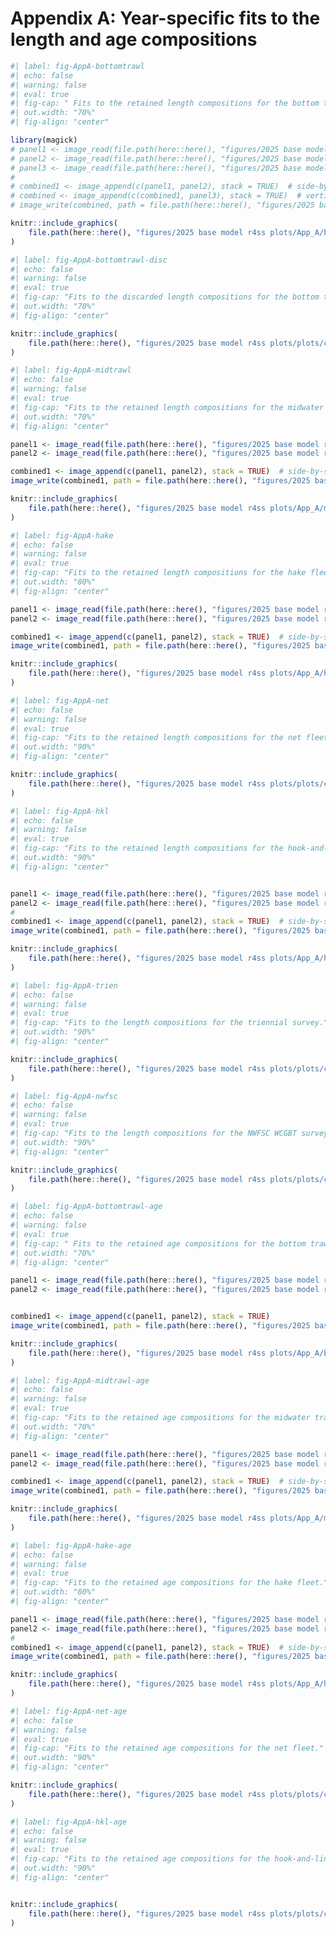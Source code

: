 
# Appendix A: Year-specific fits to the length and age compositions

\setcounter{figure}{0}
\setcounter{equation}{0}
\setcounter{table}{0}
\renewcommand{\thefigure}{A\arabic{figure}}
\renewcommand{\theequation}{A\arabic{equation}}
\renewcommand{\thetable}{A\arabic{table}}

```r
#| label: fig-AppA-bottomtrawl
#| echo: false
#| warning: false
#| eval: true
#| fig-cap: " Fits to the retained length compositions for the bottom trawl fleet."
#| out.width: "70%"
#| fig-align: "center"

library(magick)
# panel1 <- image_read(file.path(here::here(), "figures/2025 base model r4ss plots/plots/comp_lenfit_flt1mkt2_page1.png"))
# panel2 <- image_read(file.path(here::here(), "figures/2025 base model r4ss plots/plots/comp_lenfit_flt1mkt2_page2.png"))
# panel3 <- image_read(file.path(here::here(), "figures/2025 base model r4ss plots/plots/comp_lenfit_flt1mkt2_page3.png"))
# 
# combined1 <- image_append(c(panel1, panel2), stack = TRUE)  # side-by-side
# combined <- image_append(c(combined1, panel3), stack = TRUE)  # vertical stack
# image_write(combined, path = file.path(here::here(), "figures/2025 base model r4ss plots/App_A/bottom_lenfit.png"))

knitr::include_graphics(
    file.path(here::here(), "figures/2025 base model r4ss plots/App_A/bottom_lenfit.png")
)

```

```r
#| label: fig-AppA-bottomtrawl-disc
#| echo: false
#| warning: false
#| eval: true
#| fig-cap: "Fits to the discarded length compositions for the bottom trawl fleet."
#| out.width: "70%"
#| fig-align: "center"

knitr::include_graphics(
    file.path(here::here(), "figures/2025 base model r4ss plots/plots/comp_lenfit_flt1mkt1.png")
)

```

```r
#| label: fig-AppA-midtrawl
#| echo: false
#| warning: false
#| eval: true
#| fig-cap: "Fits to the retained length compositions for the midwater trawl fleet."
#| out.width: "70%"
#| fig-align: "center"

panel1 <- image_read(file.path(here::here(), "figures/2025 base model r4ss plots/plots/comp_lenfit_flt2mkt2_page1.png"))
panel2 <- image_read(file.path(here::here(), "figures/2025 base model r4ss plots/plots/comp_lenfit_flt2mkt2_page2.png"))

combined1 <- image_append(c(panel1, panel2), stack = TRUE)  # side-by-side
image_write(combined1, path = file.path(here::here(), "figures/2025 base model r4ss plots/App_A/midwater_lenfit.png"))

knitr::include_graphics(
    file.path(here::here(), "figures/2025 base model r4ss plots/App_A/midwater_lenfit.png")
)

```

```r
#| label: fig-AppA-hake
#| echo: false
#| warning: false
#| eval: true
#| fig-cap: "Fits to the retained length compositions for the hake fleet."
#| out.width: "80%"
#| fig-align: "center"

panel1 <- image_read(file.path(here::here(), "figures/2025 base model r4ss plots/plots/comp_lenfit_flt3mkt0_page1.png"))
panel2 <- image_read(file.path(here::here(), "figures/2025 base model r4ss plots/plots/comp_lenfit_flt3mkt0_page2.png"))

combined1 <- image_append(c(panel1, panel2), stack = TRUE)  # side-by-side
image_write(combined1, path = file.path(here::here(), "figures/2025 base model r4ss plots/App_A/hake_lenfit.png"))

knitr::include_graphics(
    file.path(here::here(), "figures/2025 base model r4ss plots/App_A/hake_lenfit.png")
)

```

```r
#| label: fig-AppA-net
#| echo: false
#| warning: false
#| eval: true
#| fig-cap: "Fits to the retained length compositions for the net fleet."
#| out.width: "90%"
#| fig-align: "center"

knitr::include_graphics(
    file.path(here::here(), "figures/2025 base model r4ss plots/plots/comp_lenfit_flt4mkt0.png")
)

```

```r
#| label: fig-AppA-hkl
#| echo: false
#| warning: false
#| eval: true
#| fig-cap: "Fits to the retained length compositions for the hook-and-line fleet."
#| out.width: "90%"
#| fig-align: "center"


panel1 <- image_read(file.path(here::here(), "figures/2025 base model r4ss plots/plots/comp_lenfit_flt5mkt0_page1.png"))
panel2 <- image_read(file.path(here::here(), "figures/2025 base model r4ss plots/plots/comp_lenfit_flt5mkt0_page2.png"))
#
combined1 <- image_append(c(panel1, panel2), stack = TRUE)  # side-by-side
image_write(combined1, path = file.path(here::here(), "figures/2025 base model r4ss plots/App_A/hkl_lenfit.png"))

knitr::include_graphics(
    file.path(here::here(), "figures/2025 base model r4ss plots/App_A/hkl_lenfit.png")
)

```

```r
#| label: fig-AppA-trien
#| echo: false
#| warning: false
#| eval: true
#| fig-cap: "Fits to the length compositions for the triennial survey."
#| out.width: "90%"
#| fig-align: "center"

knitr::include_graphics(
    file.path(here::here(), "figures/2025 base model r4ss plots/plots/comp_lenfit_flt7mkt0.png")
)

```

```r
#| label: fig-AppA-nwfsc
#| echo: false
#| warning: false
#| eval: true
#| fig-cap: "Fits to the length compositions for the NWFSC WCGBT survey."
#| out.width: "90%"
#| fig-align: "center"

knitr::include_graphics(
    file.path(here::here(), "figures/2025 base model r4ss plots/plots/comp_lenfit_flt8mkt0.png")
)

```


```r
#| label: fig-AppA-bottomtrawl-age
#| echo: false
#| warning: false
#| eval: true
#| fig-cap: " Fits to the retained age compositions for the bottom trawl fleet."
#| out.width: "70%"
#| fig-align: "center"

panel1 <- image_read(file.path(here::here(), "figures/2025 base model r4ss plots/plots/comp_agefit_flt1mkt2_page1.png"))
panel2 <- image_read(file.path(here::here(), "figures/2025 base model r4ss plots/plots/comp_agefit_flt1mkt2_page2.png"))


combined1 <- image_append(c(panel1, panel2), stack = TRUE)
image_write(combined1, path = file.path(here::here(), "figures/2025 base model r4ss plots/App_A/bottom_agefit.png"))

knitr::include_graphics(
    file.path(here::here(), "figures/2025 base model r4ss plots/App_A/bottom_agefit.png")
)

```


```r
#| label: fig-AppA-midtrawl-age
#| echo: false
#| warning: false
#| eval: true
#| fig-cap: "Fits to the retained age compositions for the midwater trawl fleet."
#| out.width: "70%"
#| fig-align: "center"

panel1 <- image_read(file.path(here::here(), "figures/2025 base model r4ss plots/plots/comp_agefit_flt2mkt2_page1.png"))
panel2 <- image_read(file.path(here::here(), "figures/2025 base model r4ss plots/plots/comp_agefit_flt2mkt2_page2.png"))

combined1 <- image_append(c(panel1, panel2), stack = TRUE)  # side-by-side
image_write(combined1, path = file.path(here::here(), "figures/2025 base model r4ss plots/App_A/midwater_agefit.png"))

knitr::include_graphics(
    file.path(here::here(), "figures/2025 base model r4ss plots/App_A/midwater_agefit.png")
)

```

```r
#| label: fig-AppA-hake-age
#| echo: false
#| warning: false
#| eval: true
#| fig-cap: "Fits to the retained age compositions for the hake fleet."
#| out.width: "80%"
#| fig-align: "center"

panel1 <- image_read(file.path(here::here(), "figures/2025 base model r4ss plots/plots/comp_agefit_flt3mkt0_page1.png"))
panel2 <- image_read(file.path(here::here(), "figures/2025 base model r4ss plots/plots/comp_agefit_flt3mkt0_page2.png"))
#
combined1 <- image_append(c(panel1, panel2), stack = TRUE)  # side-by-side
image_write(combined1, path = file.path(here::here(), "figures/2025 base model r4ss plots/App_A/hake_agefit.png"))

knitr::include_graphics(
    file.path(here::here(), "figures/2025 base model r4ss plots/App_A/hake_agefit.png")
)

```

```r
#| label: fig-AppA-net-age
#| echo: false
#| warning: false
#| eval: true
#| fig-cap: "Fits to the retained age compositions for the net fleet."
#| out.width: "90%"
#| fig-align: "center"

knitr::include_graphics(
    file.path(here::here(), "figures/2025 base model r4ss plots/plots/comp_agefit_flt4mkt0.png")
)

```

```r
#| label: fig-AppA-hkl-age
#| echo: false
#| warning: false
#| eval: true
#| fig-cap: "Fits to the retained age compositions for the hook-and-line fleet."
#| out.width: "90%"
#| fig-align: "center"


knitr::include_graphics(
    file.path(here::here(), "figures/2025 base model r4ss plots/plots/comp_agefit_flt5mkt0.png")
)

```

\clearpage